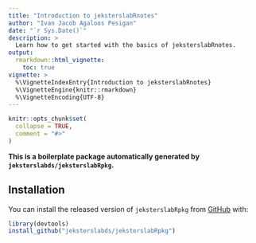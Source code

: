 ```yaml
---
title: "Introduction to jeksterslabRnotes"
author: "Ivan Jacob Agaloos Pesigan"
date: "`r Sys.Date()`"
description: >
  Learn how to get started with the basics of jeksterslabRnotes.
output:
  rmarkdown::html_vignette:
    toc: true
vignette: >
  %\VignetteIndexEntry{Introduction to jeksterslabRnotes}
  %\VignetteEngine{knitr::rmarkdown}
  %\VignetteEncoding{UTF-8}
---
```


```r
knitr::opts_chunk$set(
  collapse = TRUE,
  comment = "#>"
)
```

**This is a boilerplate package automatically generated by `jeksterslabds/jeksterslabRpkg`.**

## Installation

You can install the released version of `jeksterslabRpkg` from [GitHub](https://github.com/jeksterslabds/jeksterslabRpkg) with:

```r
library(devtools)
install_github("jeksterslabds/jeksterslabRpkg")
```

